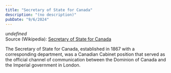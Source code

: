 ```yaml
---
title: "Secretary of State for Canada"
description: "(no description)"
pubDate: "9/6/2024"
---
```


*undefined*  
Source (Wikipedia): [Secretary of State for Canada][1]

The Secretary of State for Canada, established in 1867 with a corresponding department, was a Canadian Cabinet position that served as the official channel of communication between the Dominion of Canada and the Imperial government in London.

[1]: https://en.wikipedia.org/wiki/Secretary_of_State_for_Canada
